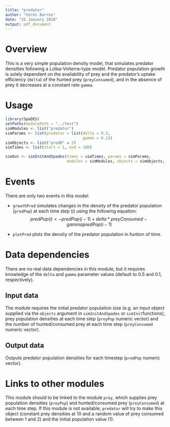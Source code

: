 ```yaml
---
title: "predator"
author: "Ceres Barros"
date: "25 January 2020"
output: pdf_document
---
```


# Overview

This is a very simple population density model, that simulates predator densities following a Lotka-Volterra-type model. Predator population growth is solely dependent on the availability of prey and the predator's uptake efficiency (`delta`) of the hunted prey (`preyConsumed`), and in the absence of prey it decreases at a constant rate `gamma`.

# Usage

```r
library(SpaDES)
setPaths(modulePath = "../test")
simModules <- list("predator")
simParams <- list(predator = list(delta = 0.5,
                                  gamma = 0.1))
simObjects <- list("pred0" = 2)
simTimes <- list(start = 1, end = 100)

simOut <- simInitAndSpades(times = simTimes, params = simParams,
                           modules = simModules, objects = simObjects, debug = TRUE)
```

# Events
There are only two events in this model:

* `growthPred` simulates changes in the density of the predator population (`predPop`) at each time step (*i*) using the following equation:
$$predPop(i) <- predPop(i-1) + delta*preyConsumed - gammapredPop(i-1)$$ 

* `plotPred` plots the density of the predator population in funtion of time.

# Data dependencies
There are no real data dependencies in this module, but it requires knowledge of the `delta` and `gamma` parameter values (default to 0.5 and 0.1, respectively).

## Input data
The module requires the initial predator population size (e.g. an input object supplied via the `objects` argument in `simInitAndSpades` or `simInit`functions), prey population densities at each time step (`preyPop` numeric vector) and the number of hunted/consumed prey at each time step (`preyConsumed` numeric vector).

## Output data
Outputs predator population densities for each timestep (`predPop` numeric vector).

# Links to other modules
This module should to be linked to the module `prey`, which supplies prey population densities (`preyPop`) and hunted/consumed prey (`preyConsumed`) at each time step. If this module is not available, `predator` will try to make this object (constant prey densities at 10 and a random value of prey consumed between 1 and 2) and the initial population value (1).

